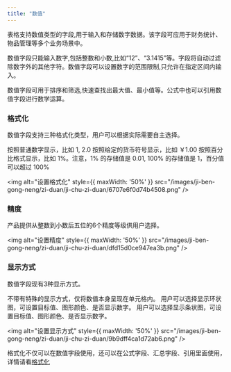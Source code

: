 ```yaml
---
title: "数值"
---
```






表格支持数值类型的字段,用于输入和存储数字数据。该字段可应用于财务统计、物品管理等多个业务场景中。

数值字段只能输入数字,包括整数和小数,比如“12”、“3.1415”等。字段将自动过滤除数字外的其他字符。数值字段可以设置数字的范围限制,只允许在指定区间内输入。

数值字段可用于排序和筛选,快速查找出最大值、最小值等。公式中也可以引用数值字段进行数学运算。

### 格式化

数值字段支持三种格式化类型，用户可以根据实际需要自主选择。

<AccordionGroup>
  <Accordion title="数字">
    按照普通数字显示，比如 1, 2.0
  </Accordion>

  <Accordion title="货币">
    按照给定的货币符号显示，比如 ￥1.00
  </Accordion>

  <Accordion title="百分比">
    按照百分比格式显示，比如 1%。注意，1% 的存储值是 0.01, 100% 的存储值是 1，百分值可以超过 100%
  </Accordion>
</AccordionGroup>

<img alt="设置格式化" style={{ maxWidth: '50%' }} src="/images/ji-ben-gong-neng/zi-duan/ji-chu-zi-duan/6707e6f0d74b4508.png" />

### 精度

产品提供从整数到小数后五位的6个精度等级供用户选择。

<img alt="设置精度" style={{ maxWidth: '50%' }} src="/images/ji-ben-gong-neng/zi-duan/ji-chu-zi-duan/dfd15d0ce947ea3b.png" />

### 显示方式

数值字段现有3种显示方式。

<AccordionGroup>
  <Accordion title="默认">
    不带有特殊的显示方式，仅将数值本身呈现在单元格内。
  </Accordion>

  <Accordion title="环状图">
    用户可以选择显示环状图，可设置目标值、图形颜色、是否显示数字。
  </Accordion>

  <Accordion title="条状图">
    用户可以选择显示条状图，可设置目标值、图形颜色、是否显示数字。
  </Accordion>
</AccordionGroup>

<img alt="设置显示方式" style={{ maxWidth: '50%' }} src="/images/ji-ben-gong-neng/zi-duan/ji-chu-zi-duan/9b9dff4ca1d72ab6.png" />

格式化不仅可以在数值字段使用，还可以在公式字段、汇总字段、引用里面使用，详情请看[格式化](/ji-ben-gong-neng/zi-duan/tong-yong/ge-shi-hua)

